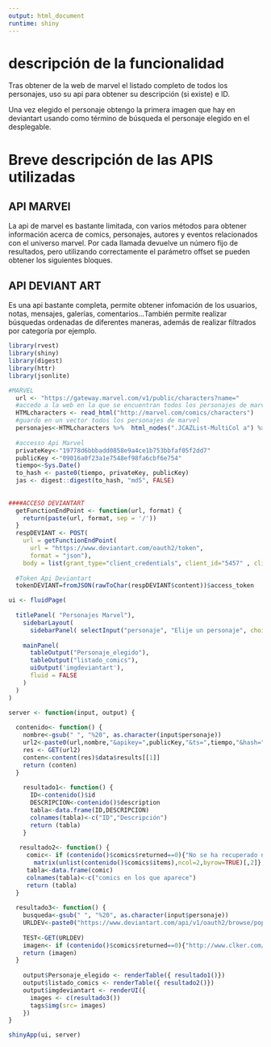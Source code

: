 ```yaml
---
output: html_document
runtime: shiny
---
```

# descripción de la funcionalidad

  Tras obtener de la web de marvel el listado completo de todos los personajes, uso su api para obtener su descripción (si existe) e ID.
  
  Una vez elegido el personaje obtengo la primera imagen que hay en deviantart usando como término de búsqueda el personaje elegido en el desplegable.

# Breve descripción de las APIS utilizadas

## API MARVEl

  La api de marvel es bastante limitada, con varios métodos para obtener información acerca de comics, personajes, autores y eventos relacionados con el universo marvel. Por cada llamada devuelve un número fijo de resultados, pero utilizando correctamente el parámetro offset se pueden obtener los siguientes bloques.


## API DEVIANT ART

  Es una api bastante completa, permite obtener infomación de los usuarios, notas, mensajes, galerías, comentarios...También permite realizar búsquedas ordenadas de diferentes maneras, además de realizar filtrados por categoría por ejemplo.

```r
library(rvest)
library(shiny)
library(digest)
library(httr)
library(jsonlite)
```



```r
#MARVEL
  url <- "https://gateway.marvel.com/v1/public/characters?name="
  #accedo a la web en la que se encuentran todos los personajes de marvel
  HTMLcharacters <- read_html("http://marvel.com/comics/characters")
  #guardo en un vector todos los personajes de marvel
  personajes<-HTMLcharacters %>%  html_nodes(".JCAZList-MultiCol a") %>%  html_text()
  
  #accesso Api Marvel
  privateKey<-"19778d6bbbadd0858e9a4ce1b753bbfaf05f2dd7"
  publicKey <-"09016a0f23a1e7548ef98fa6cbf6e754"
  tiempo<-Sys.Date()
  to_hash <- paste0(tiempo, privateKey, publicKey)
  jas <- digest::digest(to_hash, "md5", FALSE)
  
  
####ACCESO DEVIANTART
  getFunctionEndPoint <- function(url, format) {
    return(paste(url, format, sep = '/'))
  }
  respDEVIANT <- POST(
    url = getFunctionEndPoint(
      url = "https://www.deviantart.com/oauth2/token",
      format = "json"),
    body = list(grant_type="client_credentials", client_id="5457" , client_secret="bc0fbd61bac0be48425e48a9ca34aef2"))
  
  #Token Api Deviantart
  tokenDEVIANT=fromJSON(rawToChar(respDEVIANT$content))$access_token
```






```r
ui <- fluidPage(
  
  titlePanel( "Personajes Marvel"),
    sidebarLayout(
      sidebarPanel( selectInput("personaje", "Elije un personaje", choices = personajes) ),
   
    mainPanel(
      tableOutput("Personaje_elegido"),
      tableOutput("listado_comics"),
      uiOutput('imgdeviantart'),
      fluid = FALSE
    )
  )
)

server <- function(input, output) {
  
  contenido<- function() {
    nombre<-gsub(" ", "%20", as.character(input$personaje))
    url2<-paste0(url,nombre,"&apikey=",publicKey,"&ts=",tiempo,"&hash=",jas)
    res <- GET(url2)
    conten<-content(res)$data$results[[1]]
    return (conten)
  }
  
    resultado1<- function() {
      ID<-contenido()$id
      DESCRIPCION<-contenido()$description
      tabla<-data.frame(ID,DESCRIPCION)
      colnames(tabla)<-c("ID","Descripción")
      return (tabla)
    }
  
   resultado2<- function() {
     comic<- if (contenido()$comics$returned==0){"No se ha recuperado ningún comic"}else{
       matrix(unlist(contenido()$comics$items),ncol=2,byrow=TRUE)[,2]}
     tabla<-data.frame(comic)
     colnames(tabla)<-c("comics en los que aparece")
     return (tabla)
  }
  
  resultado3<- function() {
    busqueda<-gsub(" ", "%20", as.character(input$personaje))
    URLDEV<-paste0("https://www.deviantart.com/api/v1/oauth2/browse/popular?category_path=cartoons/digital/comics/&q=",busqueda,"&timerange=alltime&limit=2&access_token=",tokenDEVIANT)
    
    TEST<-GET(URLDEV)
    imagen<- if (contenido()$comics$returned==0){"http://www.clker.com/cliparts/q/L/P/Y/t/6/no-image-available-md.png"}else {content(TEST)$results[[1]]$preview$src}
    return (imagen)
  }
  
    output$Personaje_elegido <- renderTable({ resultado1()})
    output$listado_comics <- renderTable({ resultado2()})
    output$imgdeviantart <- renderUI({
      images <- c(resultado3())
      tags$img(src= images)
    })
}

shinyApp(ui, server)

```